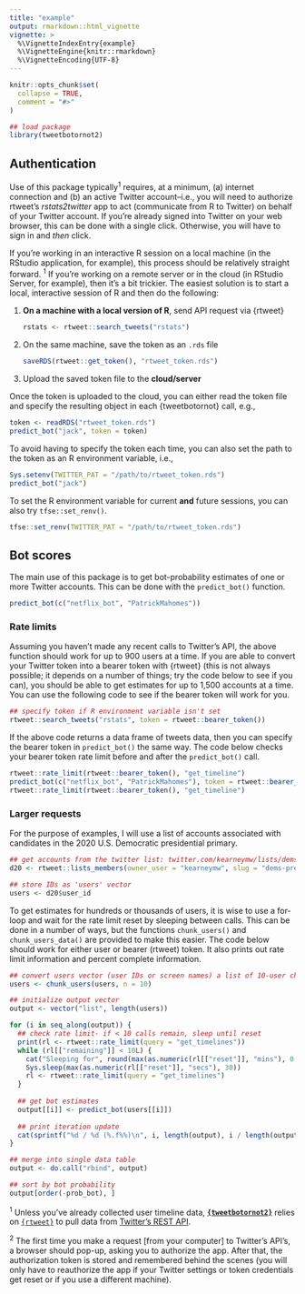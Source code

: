 ```yaml
---
title: "example"
output: rmarkdown::html_vignette
vignette: >
  %\VignetteIndexEntry{example}
  %\VignetteEngine{knitr::rmarkdown}
  %\VignetteEncoding{UTF-8}
---
```


```r
knitr::opts_chunk$set(
  collapse = TRUE,
  comment = "#>"
)
```

```r
## load package
library(tweetbotornot2)
```


## Authentication

Use of this package typically<sup>1</sup> requires, at a minimum, (a) internet 
connection and (b) an active Twitter account–i.e., you will need to authorize
rtweet's *rstats2twitter* app to act (communicate from R to Twitter) on behalf 
of your Twitter account. If you're already signed into Twitter on your web 
browser, this can be done with a single click. Otherwise, you will have to sign 
in and *then* click.

If you're working in an interactive R session on a local machine (in the RStudio 
application, for example), this process should be relatively straight forward.
<sup>1</sup> If you're working on a remote server or in the cloud (in RStudio 
Server, for example), then it's a bit trickier. The easiest solution is to start 
a local, interactive session of R and then do the following:

1. **On a machine with a local version of R**, send API request via {rtweet}
   ```r
   rstats <- rtweet::search_tweets("rstats")
   ```
1. On the same machine, save the token as an `.rds` file
   ```r
   saveRDS(rtweet::get_token(), "rtweet_token.rds")
   ```
1. Upload the saved token file to the **cloud/server**

Once the token is uploaded to the cloud, you can either read the token file and 
specify the resulting object in each {tweetbotornot} call, e.g.,
```r
token <- readRDS("rtweet_token.rds")
predict_bot("jack", token = token)
```

To avoid having to specify the token each time, you can also set the path to 
the token as an R environment variable, i.e.,

```r
Sys.setenv(TWITTER_PAT = "/path/to/rtweet_token.rds")
predict_bot("jack")
```

To set the R environment variable for current **and** future sessions, you can 
also try `tfse::set_renv()`.

```r
tfse::set_renv(TWITTER_PAT = "/path/to/rtweet_token.rds")
```

## Bot scores

The main use of this package is to get bot-probability estimates of one or more
Twitter accounts. This can be done with the `predict_bot()` function.

```r
predict_bot(c("netflix_bot", "PatrickMahomes"))
```

### Rate limits

Assuming you haven't made any recent calls to Twitter's API, the above function
should work for up to 900 users at a time. If you are able to convert your Twitter
token into a bearer token with {rtweet} (this is not always possible; it depends
on a number of things; try the code below to see if you can), you should be able
to get estimates for up to 1,500 accounts at a time. You can use the following
code to see if the bearer token will work for you.

```r
## specify token if R environment variable isn't set
rtweet::search_tweets("rstats", token = rtweet::bearer_token())
```

If the above code returns a data frame of tweets data, then you can specify the
bearer token in `predict_bot()` the same way. The code below checks your bearer
token rate limit before and after the `predict_bot()` call.

```r
rtweet::rate_limit(rtweet::bearer_token(), "get_timeline")
predict_bot(c("netflix_bot", "PatrickMahomes"), token = rtweet::bearer_token())
rtweet::rate_limit(rtweet::bearer_token(), "get_timeline")
```

### Larger requests

For the purpose of examples, I will use a list of accounts associated with
candidates in the 2020 U.S. Democratic presidential primary.

```r
## get accounts from the twitter list: twitter.com/kearneymw/lists/dems-pres-2020
d20 <- rtweet::lists_members(owner_user = "kearneymw", slug = "dems-pres-2020")

## store IDs as 'users' vector
users <- d20$user_id
```

To get estimates for hundreds or thousands of users, it is wise to use a for-loop 
and wait for the rate limit reset by sleeping between calls. This can be done in a number
of ways, but the functions `chunk_users()` and `chunk_users_data()` are provided
to make this easier. The code below should work for either user or bearer (rtweet)
token. It also prints out rate limit information and percent complete information.

```r
## convert users vector (user IDs or screen names) a list of 10-user chunks
users <- chunk_users(users, n = 10)

## initialize output vector
output <- vector("list", length(users))

for (i in seq_along(output)) {
  ## check rate limit- if < 10 calls remain, sleep until reset
  print(rl <- rtweet::rate_limit(query = "get_timelines"))
  while (rl[["remaining"]] < 10L) {
    cat("Sleeping for", round(max(as.numeric(rl[["reset"]], "mins"), 0.5), 1), "minutes...")
    Sys.sleep(max(as.numeric(rl[["reset"]], "secs"), 30))
    rl <- rtweet::rate_limit(query = "get_timelines")
  }
  
  ## get bot estimates
  output[[i]] <- predict_bot(users[[i]])
  
  ## print iteration update
  cat(sprintf("%d / %d (%.f%%)\n", i, length(output), i / length(output) * 100))
}

## merge into single data table
output <- do.call("rbind", output)

## sort by bot probability
output[order(-prob_bot), ]
```


<sup>1</sup> Unless you've already collected user timeline data, **[`{tweetbotornot2}`](tweetbotornot2.mikewk.com)** 
relies on [`{rtweet}`](https://rtweet.info) to pull data from [Twitter's REST API](https://developer.twitter.com/en/docs).

<sup>2</sup> The first time you make a request [from your computer] to Twitter's API's, a 
browser should pop-up, asking you to authorize the app. After that, the
authorization token is stored and remembered behind the scenes (you will only 
have to reauthorize the app if your Twitter settings or token credentials get 
reset or if you use a different machine).
